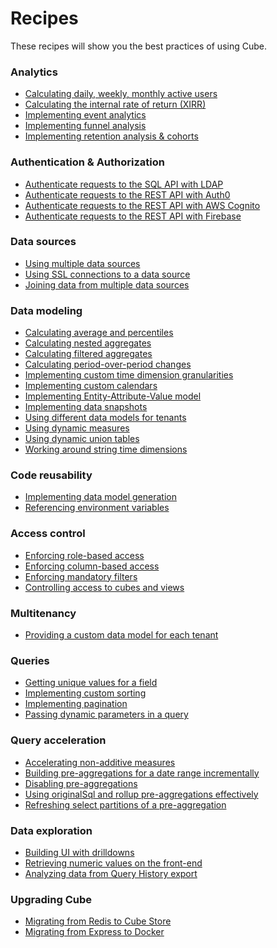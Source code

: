 # Recipes

These recipes will show you the best practices of using Cube.

### Analytics

- [Calculating daily, weekly, monthly active users](/product/data-modeling/recipes/active-users)
- [Calculating the internal rate of return (XIRR)](/product/data-modeling/recipes/xirr)
- [Implementing event analytics](/product/data-modeling/recipes/event-analytics)
- [Implementing funnel analysis](/product/data-modeling/recipes/funnels)
- [Implementing retention analysis & cohorts](/product/data-modeling/recipes/cohort-retention)

### Authentication & Authorization

- [Authenticate requests to the SQL API with LDAP](/product/auth/recipes/sql-api-ldap)
- [Authenticate requests to the REST API with Auth0](/product/auth/recipes/auth0-guide)
- [Authenticate requests to the REST API with AWS Cognito](/product/auth/recipes/aws-cognito)
- [Authenticate requests to the REST API with Firebase](https://medium.com/@ivo.hohlweck/use-firebase-auth-for-cubejs-a609f213ac67)

### Data sources

- [Using multiple data sources](/product/configuration/recipes/multiple-sources-same-schema)
- [Using SSL connections to a data source](/product/configuration/recipes/using-ssl-connections-to-data-source)
- [Joining data from multiple data sources](/guides/recipes/query-acceleration/joining-multiple-data-sources)

### Data modeling

- [Calculating average and percentiles](/product/data-modeling/recipes/percentiles)
- [Calculating nested aggregates](/product/data-modeling/recipes/nested-aggregates)
- [Calculating filtered aggregates](/product/data-modeling/recipes/filtered-aggregates)
- [Calculating period-over-period changes](/product/data-modeling/recipes/period-over-period)
- [Implementing custom time dimension granularities](/product/data-modeling/recipes/custom-granularity)
- [Implementing custom calendars](/product/data-modeling/recipes/custom-calendar)
- [Implementing Entity-Attribute-Value model](/product/data-modeling/recipes/entity-attribute-value)
- [Implementing data snapshots](/product/data-modeling/recipes/snapshots)
- [Using different data models for tenants](/product/configuration/recipes/using-different-schemas-for-tenants)
- [Using dynamic measures](/product/data-modeling/recipes/using-dynamic-measures)
- [Using dynamic union tables](/product/data-modeling/recipes/dynamic-union-tables)
- [Working around string time dimensions](/product/data-modeling/recipes/string-time-dimensions)

### Code reusability

- [Implementing data model generation](/product/data-modeling/recipes/schema-generation)
- [Referencing environment variables](/product/configuration/recipes/environment-variables)

### Access control

- [Enforcing role-based access](/product/auth/recipes/role-based-access)
- [Enforcing column-based access](/product/auth/recipes/column-based-access)
- [Enforcing mandatory filters](/product/auth/recipes/enforcing-mandatory-filters)
- [Controlling access to cubes and views](/product/auth/recipes/controlling-access-to-cubes-and-views)

### Multitenancy

- [Providing a custom data model for each tenant](/product/configuration/recipes/custom-data-model-per-tenant)

### Queries

- [Getting unique values for a field](/guides/recipes/queries/getting-unique-values-for-a-field)
- [Implementing custom sorting](/guides/recipes/queries/sorting)
- [Implementing pagination](/guides/recipes/queries/pagination)
- [Passing dynamic parameters in a query](/product/data-modeling/recipes/passing-dynamic-parameters-in-a-query)

### Query acceleration

- [Accelerating non-additive measures](/product/data-modeling/recipes/non-additivity)
- [Building pre-aggregations for a date range incrementally](/guides/recipes/query-acceleration/incrementally-building-pre-aggregations-for-a-date-range)
- [Disabling pre-aggregations](/guides/recipes/query-acceleration/disabling-pre-aggregations)
- [Using originalSql and rollup pre-aggregations effectively](/guides/recipes/query-acceleration/using-originalsql-and-rollups-effectively)
- [Refreshing select partitions of a pre-aggregation](/guides/recipes/query-acceleration/refreshing-select-partitions)

### Data exploration

- [Building UI with drilldowns](/guides/recipes/data-exploration/drilldowns)
- [Retrieving numeric values on the front-end](/guides/recipes/data-exploration/cast-numerics)
- [Analyzing data from Query History export](/guides/recipes/data-exploration/query-history-export)

### Upgrading Cube

- [Migrating from Redis to Cube Store](https://cube.dev/blog/how-you-win-by-using-cube-store-part-1#how-to-migrate-to-cube-store)
- [Migrating from Express to Docker](/guides/recipes/upgrading-cube/migrating-from-express-to-docker)
